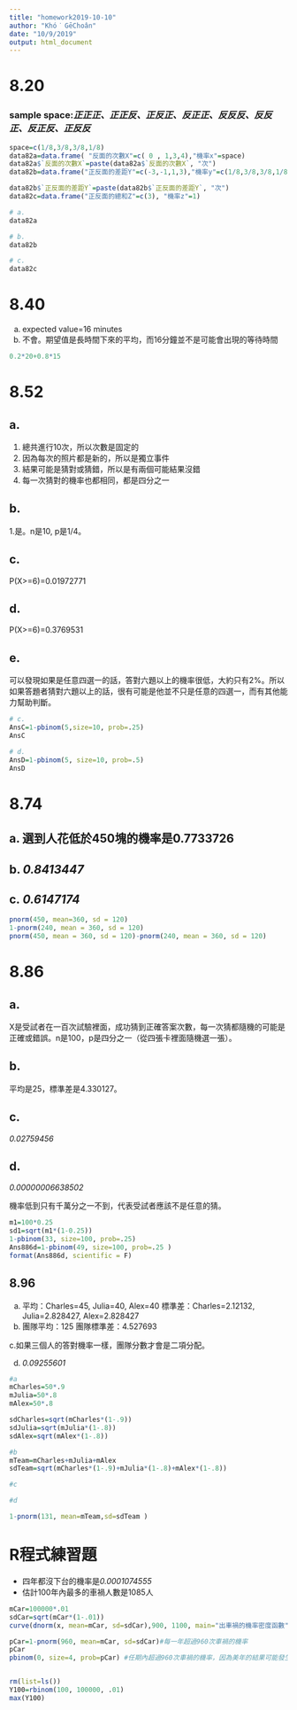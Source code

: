 ```yaml
---
title: "homework2019-10-10"
author: "Khó͘ GēChoân"
date: "10/9/2019"
output: html_document
---
```



# 8.20


### sample space:*正正正、正正反、正反正、反正正、反反反、反反正、反正反、正反反*
```r

space=c(1/8,3/8,3/8,1/8)
data82a=data.frame( "反面的次數X"=c( 0 , 1,3,4),"機率x"=space)
data82a$`反面的次數X`=paste(data82a$`反面的次數X`, "次")
data82b=data.frame("正反面的差距Y"=c(-3,-1,1,3),"機率y"=c(1/8,3/8,3/8,1/8))

data82b$`正反面的差距Y`=paste(data82b$`正反面的差距Y`, "次")
data82c=data.frame("正反面的總和Z"=c(3), "機率z"=1)

# a. 
data82a

# b.
data82b

# c.
data82c


```

# 8.40

a. expected value=16 minutes
b. 不會。期望值是長時間下來的平均，而16分鐘並不是可能會出現的等待時間


```r
0.2*20+0.8*15


```

# 8.52

## a. 
1. 總共進行10次，所以次數是固定的
2. 因為每次的照片都是新的，所以是獨立事件
3. 結果可能是猜對或猜錯，所以是有兩個可能結果沒錯
4. 每一次猜對的機率也都相同，都是四分之一

## b.
1.是。n是10, p是1/4。

## c.
P(X>=6)=0.01972771

## d.
P(X>=6)=0.3769531

## e.

可以發現如果是任意四選一的話，答對六題以上的機率很低，大約只有2%。所以如果答題者猜對六題以上的話，很有可能是他並不只是任意的四選一，而有其他能力幫助判斷。

```r

# c.
AnsC=1-pbinom(5,size=10, prob=.25)
AnsC

# d.
AnsD=1-pbinom(5, size=10, prob=.5)
AnsD
```

# 8.74


## a. 選到人花低於450塊的機率是0.7733726

## b. *0.8413447*

## c. *0.6147174*

```r
pnorm(450, mean=360, sd = 120)
1-pnorm(240, mean = 360, sd = 120)
pnorm(450, mean = 360, sd = 120)-pnorm(240, mean = 360, sd = 120)

```

# 8.86

## a.
X是受試者在一百次試驗裡面，成功猜到正確答案次數，每一次猜都隨機的可能是正確或錯誤。n是100，p是四分之一（從四張卡裡面隨機選一張）。

## b. 
平均是25，標準差是4.330127。

## c.
*0.02759456*

## d.
*0.00000006638502*

機率低到只有千萬分之一不到，代表受試者應該不是任意的猜。


```r
m1=100*0.25
sd1=sqrt(m1*(1-0.25))
1-pbinom(33, size=100, prob=.25)
Ans886d=1-pbinom(49, size=100, prob=.25 )
format(Ans886d, scientific = F)


```


## 8.96

a.
平均：Charles=45, Julia=40, Alex=40
標準差：Charles=2.12132, Julia=2.828427, Alex=2.828427
b.
團隊平均：125
團隊標準差：4.527693

c.如果三個人的答對機率一樣，團隊分數才會是二項分配。

d.
*0.09255601*


```r
#a
mCharles=50*.9
mJulia=50*.8
mAlex=50*.8

sdCharles=sqrt(mCharles*(1-.9))
sdJulia=sqrt(mJulia*(1-.8))
sdAlex=sqrt(mAlex*(1-.8))

#b
mTeam=mCharles+mJulia+mAlex
sdTeam=sqrt(mCharles*(1-.9)+mJulia*(1-.8)+mAlex*(1-.8))

#c

#d

1-pnorm(131, mean=mTeam,sd=sdTeam )
```

# R程式練習題

- 四年都沒下台的機率是*0.0001074555*
- 估計100年內最多的車禍人數是1085人 


```r

mCar=100000*.01
sdCar=sqrt(mCar*(1-.01))
curve(dnorm(x, mean=mCar, sd=sdCar),900, 1100, main="出車禍的機率密度函數", xlab="一年的出車禍人數", ylab="機率密度", family="Meiryo" )

pCar=1-pnorm(960, mean=mCar, sd=sdCar)#每一年超過960次車禍的機率
pCar
pbinom(0, size=4, prob=pCar) #任期內超過960次車禍的機率，因為美年的結果可能發生或不發生，且是獨立事件、固定次數，因此可用二項式分配來計算四年都不發生的機率。


rm(list=ls())
Y100=rbinom(100, 100000, .01)
max(Y100)


```

